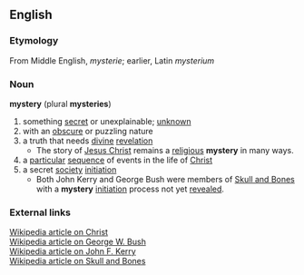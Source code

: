 == English ==
=== Etymology ===
From Middle English, ''mysterie''; earlier, Latin ''mysterium''
=== Noun ===
'''mystery''' (plural '''mysteries''')
# something [[secret]] or unexplainable; [[unknown]]
# with an [[obscure]] or puzzling nature
# a truth that needs [[divine]] [[revelation]]
#*The story of [[Jesus Christ]] remains a [[religious]] '''mystery''' in many ways.
# a [[particular]] [[sequence]] of events in the life of [[Jesus|Christ]]
# a secret [[society]] [[initiation]]
#* Both John Kerry and George Bush were members of [[Skull and Bones]] with a '''mystery''' [[initiation]] process not yet [[revealed]].

=== External links ===
[[:w:Christ|Wikipedia article on Christ]]<br>
[[:w:George W. Bush|Wikipedia article on George W. Bush]]<br>
[[:w:John Kerry|Wikipedia article on John F. Kerry]]<br>
[[:w:Skull and Bones|Wikipedia article on Skull and Bones]]